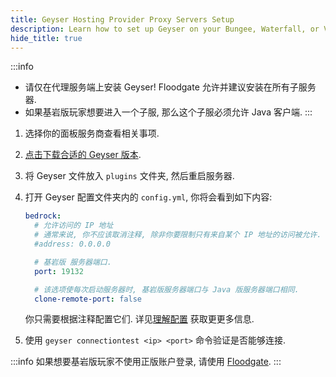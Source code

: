 ```yaml
---
title: Geyser Hosting Provider Proxy Servers Setup
description: Learn how to set up Geyser on your Bungee, Waterfall, or Velocity server from a hosting provider.
hide_title: true
---
```



:::info
- 请仅在代理服务端上安装 Geyser! Floodgate 允许并建议安装在所有子服务器.
- 如果基岩版玩家想要进入一个子服, 那么这个子服必须允许 <Versions platform="java"/> Java 客户端.
:::

1. 选择你的面板服务商查看相关事项.
2. [点击下载合适的 Geyser 版本](/download).
3. 将 Geyser 文件放入 `plugins` 文件夹, 然后重启服务器.
4. 打开 Geyser 配置文件夹内的 `config.yml`, 你将会看到如下内容:

    ```yaml
    bedrock:
      # 允许访问的 IP 地址
      # 通常来说, 你不应该取消注释, 除非你要限制只有来自某个 IP 地址的访问被允许.
      #address: 0.0.0.0

      # 基岩版 服务器端口.
      port: 19132

      # 该选项使每次启动服务器时, 基岩版服务器端口与 Java 版服务器端口相同.
      clone-remote-port: false
    ``` 
    你只需要根据注释配置它们.
    详见[理解配置](/wiki/geyser/understanding-the-config/) 获取更更多信息.

5. 使用 `geyser connectiontest <ip> <port>` 命令验证是否能够连接.

:::info
如果想要基岩版玩家不使用正版账户登录, 请使用 <a href="/wiki/floodgate/setup/">Floodgate</a>.
:::